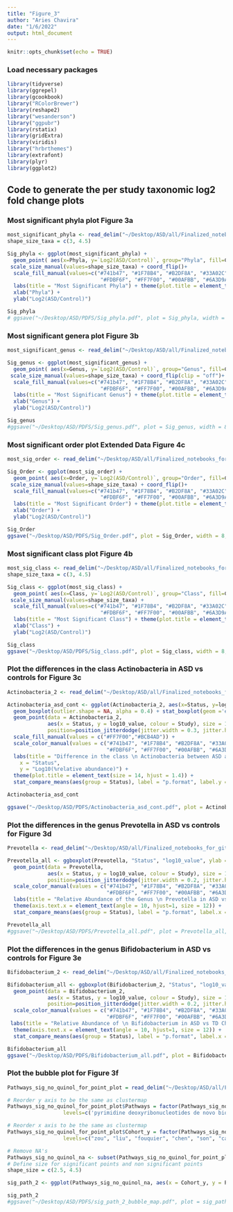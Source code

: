 ```yaml
---
title: "Figure_3"
author: "Aries Chavira"
date: "1/6/2022"
output: html_document
---
```


```r
knitr::opts_chunk$set(echo = TRUE)
```

### Load necessary packages 
```r
library(tidyverse)
library(ggrepel)
library(gcookbook)
library("RColorBrewer")
library(reshape2)
library("wesanderson")
library("ggpubr")
library(rstatix)
library(gridExtra)
library(viridis)
library("hrbrthemes")
library(extrafont)
library(plyr)
library(ggplot2)
```

## Code to generate the per study taxonomic log2 fold change plots 

### Most significant phyla plot Figure 3a
```r
most_significant_phyla <- read_delim("~/Desktop/ASD/all/Finalized_notebooks_for_github/most_significant_phyla.txt", "\t", escape_double = FALSE, trim_ws = TRUE)
shape_size_taxa = c(3, 4.5)

Sig_phyla <- ggplot(most_significant_phyla) +
  geom_point( aes(x=Phyla, y=`Log2(ASD/Control)`, group="Phyla", fill=Cohort_y ,size=Significant), colour="black",pch=21) + coord_flip()+
 scale_size_manual(values=shape_size_taxa) + coord_flip()+
  scale_fill_manual(values=c("#741b47", "#1F78B4", "#B2DF8A", "#33A02C", "#2F4F4F", "#E31A1C", "#B15928",
                              "#FDBF6F", "#FF7F00", "#00AFBB", "#6A3D9A", "#293352", "#FB9A99", "#FB9A10", "#CAB2D6")) +
  labs(title = "Most Significant Phyla") + theme(plot.title = element_text(hjust = 0.5)) + theme(text=element_text(size=12)) +
  xlab("Phyla") +
  ylab("Log2(ASD/Control)")

Sig_phyla
# ggsave("~/Desktop/ASD/PDFS/Sig_phyla.pdf", plot = Sig_phyla, width = 8, height = 3, device = "pdf")
```


### Most significant genera plot Figure 3b
```r
most_significant_genus <- read_delim("~/Desktop/ASD/all/Finalized_notebooks_for_github/Genus_sig.txt", "\t", escape_double = FALSE, trim_ws = TRUE)

Sig_genus <- ggplot(most_significant_genus) +
  geom_point( aes(x=Genus, y=`Log2(ASD/Control)`, group="Genus", fill=Cohort_y ,size=Significant), colour="black",pch=21) + coord_flip()+
 scale_size_manual(values=shape_size_taxa) + coord_flip(clip = "off")+
  scale_fill_manual(values=c("#741b47", "#1F78B4", "#B2DF8A", "#33A02C", "#2F4F4F", "#E31A1C", "#B15928",
                              "#FDBF6F", "#FF7F00", "#00AFBB", "#6A3D9A", "#293352", "#FB9A99", "#FB9A10", "#CAB2D6")) +
  labs(title = "Most Significant Genus") + theme(plot.title = element_text(hjust = 0.5)) + theme(text=element_text(size=12)) +
  xlab("Genus") +
  ylab("Log2(ASD/Control)")

Sig_genus
#ggsave("~/Desktop/ASD/PDFS/Sig_genus.pdf", plot = Sig_genus, width = 8, height = 5, device = "pdf")
```

### Most significant order plot Extended Data Figure 4c
```r
most_sig_order <- read_delim("~/Desktop/ASD/all/Finalized_notebooks_for_github/order_sig.txt", "\t", escape_double = FALSE, trim_ws = TRUE)

Sig_Order <- ggplot(most_sig_order) +
  geom_point( aes(x=Order, y=`Log2(ASD/Control)`, group="Order", fill=Cohort_y ,size=Significant), colour="black",pch=21) + coord_flip()+
 scale_size_manual(values=shape_size_taxa) + coord_flip()+
  scale_fill_manual(values=c("#741b47", "#1F78B4", "#B2DF8A", "#33A02C", "#2F4F4F", "#E31A1C", "#B15928",
                              "#FDBF6F", "#FF7F00", "#00AFBB", "#6A3D9A", "#293352", "#FB9A99", "#FB9A10", "#CAB2D6")) +
  labs(title = "Most Significant Order") + theme(plot.title = element_text(hjust = 0.5)) + theme(text=element_text(size=12)) +
  xlab("Order") +
  ylab("Log2(ASD/Control)") 

Sig_Order
ggsave("~/Desktop/ASD/PDFS/Sig_Order.pdf", plot = Sig_Order, width = 8, height = 6, device = "pdf")
```

### Most significant class plot Figure 4b
```r
most_sig_class <- read_delim("~/Desktop/ASD/all/Finalized_notebooks_for_github/Class_sig.txt", "\t", escape_double = FALSE, trim_ws = TRUE)
shape_size_taxa = c(3, 4.5)

Sig_class <- ggplot(most_sig_class) +
  geom_point( aes(x=Class, y=`Log2(ASD/Control)`, group="Class", fill=Cohort_y ,size=Significant), colour="black",pch=21) + coord_flip()+
 scale_size_manual(values=shape_size_taxa) + 
  scale_fill_manual(values=c("#741b47", "#1F78B4", "#B2DF8A", "#33A02C", "#2F4F4F", "#E31A1C", "#B15928",
                              "#FDBF6F", "#FF7F00", "#00AFBB", "#6A3D9A", "#293352", "#FB9A99", "#FB9A10", "#CAB2D6")) +
  labs(title = "Most Significant Class") + theme(plot.title = element_text(hjust = 0.5)) + theme(text=element_text(size=12)) +
  xlab("Class") +
  ylab("Log2(ASD/Control)") 

Sig_class
ggsave("~/Desktop/ASD/PDFS/Sig_class.pdf", plot = Sig_class, width = 8, height = 6, device = "pdf")
```

### Plot the differences in the class Actinobacteria in ASD vs controls for Figure 3c
```r
Actinobacteria_2 <- read_delim("~/Desktop/ASD/all/Finalized_notebooks_for_github/Actinobacteria_2.txt", "\t", escape_double = FALSE, trim_ws = TRUE)

Actinobacteria_asd_cont <- ggplot(Actinobacteria_2, aes(x=Status, y=log10_value)) + 
  geom_boxplot(outlier.shape = NA, alpha = 0.4) + stat_boxplot(geom ='errorbar') +
  geom_point(data = Actinobacteria_2,
             aes(x = Status, y = log10_value, colour = Study), size = 1.5, stroke = 0, shape = 16, 
             position=position_jitterdodge(jitter.width = 0.3, jitter.height = 0)) +
  scale_fill_manual(values = c("#FF7F00","#BCB4AD")) +
  scale_color_manual(values = c("#741b47", "#1F78B4", "#B2DF8A", "#33A02C", "#2F4F4F", "#E31A1C", "#B15928",
                                "#FDBF6F", "#FF7F00", "#00AFBB", "#6A3D9A", "#293352", "#FB9A99", "#FB9A10", "#CAB2D6")) + 
  labs(title = "Difference in the class \n Actinobacteria between ASD and Controls",
    x = "Status",
    y = "Log10(%relative abundance)") +
  theme(plot.title = element_text(size = 14, hjust = 1.4)) +
  stat_compare_means(aes(group = Status), label = "p.format", label.y = 0.2, label.x = 1.4) + theme_grey() # + facet_grid(. ~ Study ) 

Actinobacteria_asd_cont 

ggsave("~/Desktop/ASD/PDFS/Actinobacteria_asd_cont.pdf", plot = Actinobacteria_asd_cont, width = 8, height = 6, device = "pdf")
```


### Plot the differences in the genus Prevotella in ASD vs controls for Figure 3d
```r
Prevotella <- read_delim("~/Desktop/ASD/all/Finalized_notebooks_for_github/Prevotella_2.txt", "\t", escape_double = FALSE, trim_ws = TRUE)

Prevotella_all <- ggboxplot(Prevotella, "Status", "log10_value", ylab = "log10_value", bxp.errorbar = TRUE, outlier.shape = NA, size = 0.3) + 
  geom_point(data = Prevotella,
             aes(x = Status, y = log10_value, colour = Study), size = 1.5, stroke = 0, shape = 16, 
             position=position_jitterdodge(jitter.width = 0.2, jitter.height = 0)) +
  scale_color_manual(values = c("#741b47", "#1F78B4", "#B2DF8A", "#33A02C", "#2F4F4F", "#E31A1C", "#B15928",
                                "#FDBF6F", "#FF7F00", "#00AFBB", "#6A3D9A", "#FB9A99","#293352", "#FB9A10", "#CAB2D6")) +
  labs(title = "Relative Abundance of the Genus \n Prevotella in ASD vs TD Children") + theme(plot.title = element_text(hjust = 0.5)) + theme(text=element_text(size=12)) +
  theme(axis.text.x = element_text(angle = 10, hjust=1, size = 12)) + 
  stat_compare_means(aes(group = Status), label = "p.format", label.x = 1.4, label.y = 0.4) + theme_grey() 

Prevotella_all
#ggsave("~/Desktop/ASD/PDFS/Prevotella_all.pdf", plot = Prevotella_all, width = 6, height = 4, device = "pdf")
```


### Plot the differences in the genus Bifidobacterium in ASD vs controls for Figure 3e
```r
Bifidobacterium_2 <- read_delim("~/Desktop/ASD/all/Finalized_notebooks_for_github/Bifidobacterium_2.txt", "\t", escape_double = FALSE, trim_ws = TRUE)

Bifidobacterium_all <- ggboxplot(Bifidobacterium_2, "Status", "log10_value", ylab = "log10_value", bxp.errorbar = TRUE, outlier.shape = NA, size = 0.3) + 
  geom_point(data = Bifidobacterium_2,
             aes(x = Status, y = log10_value, colour = Study), size = 1.5, stroke = 0, shape = 16, 
             position=position_jitterdodge(jitter.width = 0.2, jitter.height = 0)) +
  scale_color_manual(values = c("#741b47", "#1F78B4", "#B2DF8A", "#33A02C", "#2F4F4F", "#E31A1C", "#B15928",
                                "#FDBF6F", "#FF7F00", "#00AFBB", "#6A3D9A", "#FB9A99","#293352", "#FB9A10", "#CAB2D6")) +
 labs(title = "Relative Abundance of \n Bifidobacterium in ASD vs TD Children") + theme(plot.title = element_text(hjust = 0.5)) + theme(text=element_text(size=12)) +
  theme(axis.text.x = element_text(angle = 10, hjust=1, size = 12)) + 
  stat_compare_means(aes(group = Status), label = "p.format", label.x = 1.4, label.y = 0.4) + theme_grey() 

Bifidobacterium_all
ggsave("~/Desktop/ASD/PDFS/Bifidobacterium_all.pdf", plot = Bifidobacterium_all, width = 6, height = 4, device = "pdf")
```


### Plot the bubble plot for Figure 3f
```r
Pathways_sig_no_quinol_for_point_plot = read_delim("~/Desktop/ASD/all/Finalized_notebooks_for_github/Pathways_sig_no_quinol_for_point_plot.txt","\t", escape_double = FALSE, trim_ws = TRUE)
```

```r
# Reorder y axis to be the same as clustermap
Pathways_sig_no_quinol_for_point_plot$Pathways = factor(Pathways_sig_no_quinol_for_point_plot$Pathways , 
                  levels=c('pyrimidine deoxyribonucleotides de novo biosynthesis IV', 'superpathway of glycolysis and Entner-Doudoroff', 'superpathway of N-acetylneuraminate degradation', 'superpathway of hexuronide and hexuronate degradation', 'superpathway of &beta;-D-glucuronide and D-glucuronate degradation', 'L-glutamate and L-glutamine biosynthesis', 'phosphatidylglycerol biosynthesis I (plastidic)', 'phosphatidylglycerol biosynthesis II (non-plastidic)', 'preQ0 biosynthesis', 'thiazole biosynthesis I (E. coli)','adenosylcobalamin salvage from cobinamide II','adenosylcobalamin biosynthesis from cobyrinate a,c-diamide I','glycolysis II (from fructose 6-phosphate)', 'NAD biosynthesis I (from aspartate)', 'UMP biosynthesis',"inosine-5'-phosphate biosynthesis I",'superpathway of L-threonine biosynthesis', 'heme biosynthesis II (anaerobic)', 'formaldehyde oxidation I', 'enterobactin biosynthesis','superpathway of L-tryptophan biosynthesis','glutaryl-CoA degradation', 'pyruvate fermentation to butanoate', 'superpathway of Clostridium acetobutylicum acidogenic fermentation', 'superpathway of (Kdo)2-lipid A biosynthesis', 'superpathway of heme biosynthesis from uroporphyrinogen-III', 'glucose and glucose-1-phosphate degradation', '1,4-dihydroxy-2-naphthoate biosynthesis I'))

# Reorder x axis to be the same as clustermap
Pathways_sig_no_quinol_for_point_plot$Cohort_y = factor(Pathways_sig_no_quinol_for_point_plot$Cohort_y , 
                  levels=c("zou", "liu", "fouquier", "chen", "son", "cao", "zurita", "amgut_bloom_filt", "dan", "david", "kong", "berding","fasano", "kang"))

# Remove NA's
Pathways_sig_no_quinol_na <- subset(Pathways_sig_no_quinol_for_point_plot, Pathways!="NA")
# Define size for significant points and non significant points 
shape_size = c(2.5, 4.5) 

sig_path_2 <- ggplot(Pathways_sig_no_quinol_na, aes(x = Cohort_y, y = Pathways)) + geom_point( aes(size=Significant, fill=`Log2(ASD/Control)`), colour="black",pch=21) + scale_fill_gradientn(colours = c("blue", "white", "red"),values = scales::rescale(c(-4, -0.9, -0.7, 0.1, 2))) + scale_size_manual(values=shape_size) + theme(axis.text.x = element_text(angle = 90, hjust=1))

sig_path_2
#ggsave("~/Desktop/ASD/PDFS/sig_path_2_bubble_map.pdf", plot = sig_path_2, width = 9, height = , device = cairo_pdf)
```





